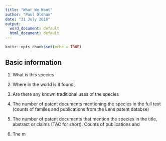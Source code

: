 ```yaml
---
title: "What We Want"
author: "Paul Oldham"
date: "31 July 2016"
output:
  word_document: default
  html_document: default
---
```


```r
knitr::opts_chunk$set(echo = TRUE)
```

## Basic information

1. What is this species

2. Where in the world is it found, 

3. Are there any known traditional uses of the species

4. The number of patent documents mentioning the species in the full text (counts of familes and publications from the Lens patent databse)

5. The number of patent documents that mention the species in the title, abstract or claims (TAC for short). Counts of publications and 

6. Tne m
